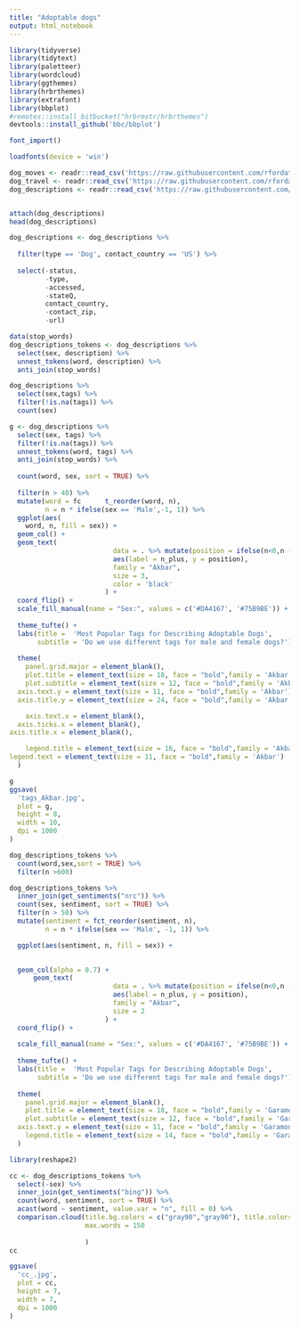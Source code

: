 ```yaml
---
title: "Adoptable dogs"
output: html_notebook
---
```




```r
library(tidyverse)
library(tidytext)
library(paletteer)
library(wordcloud)
library(ggthemes)
library(hrbrthemes)
library(extrafont)
library(bbplot)
#remotes::install_bitbucket("hrbrmstr/hrbrthemes")
devtools::install_github('bbc/bbplot')
```
```r
font_import()

loadfonts(device = 'win')

```


```r
dog_moves <- readr::read_csv('https://raw.githubusercontent.com/rfordatascience/tidytuesday/master/data/2019/2019-12-17/dog_moves.csv')
dog_travel <- readr::read_csv('https://raw.githubusercontent.com/rfordatascience/tidytuesday/master/data/2019/2019-12-17/dog_travel.csv')
dog_descriptions <- readr::read_csv('https://raw.githubusercontent.com/rfordatascience/tidytuesday/master/data/2019/2019-12-17/dog_descriptions.csv')


attach(dog_descriptions)
head(dog_descriptions)
```

```r


dog_descriptions <- dog_descriptions %>%
  
  filter(type == 'Dog', contact_country == 'US') %>%
  
  select(-status,
         -type,
         -accessed,
         -stateQ,
         contact_country,
         -contact_zip,
         -url)
```


```r

data(stop_words)
dog_descriptions_tokens <- dog_descriptions %>%
  select(sex, description) %>%
  unnest_tokens(word, description) %>%
  anti_join(stop_words)
```

```r
dog_descriptions %>% 
  select(sex,tags) %>%
  filter(!is.na(tags)) %>%
  count(sex)
```



```r
g <- dog_descriptions %>%
  select(sex, tags) %>%
  filter(!is.na(tags)) %>%
  unnest_tokens(word, tags) %>%
  anti_join(stop_words) %>%
  
  count(word, sex, sort = TRUE) %>%
  
  filter(n > 40) %>%
  mutate(word = fc      t_reorder(word, n),
         n = n * ifelse(sex == 'Male',-1, 1)) %>%
  ggplot(aes(
    word, n, fill = sex)) +
  geom_col() +
  geom_text(
                          data = . %>% mutate(position = ifelse(n<0,n -100, n + 100) ,n_plus = abs(n)),
                          aes(label = n_plus, y = position),
                          family = "Akbar",
                          size = 3,
                          color = 'black'
                        ) +
  coord_flip() +
  scale_fill_manual(name = "Sex:", values = c('#DA4167', '#75B9BE')) +
  
  theme_tufte() +
  labs(title =  'Most Popular Tags for Describing Adoptable Dogs',
       subtitle = 'Do we use different tags for male and female dogs?') + 
  
  theme(
    panel.grid.major = element_blank(),
    plot.title = element_text(size = 18, face = "bold",family = 'Akbar'),
    plot.subtitle = element_text(size = 12, face = "bold",family = 'Akbar'),
  axis.text.y = element_text(size = 11, face = "bold",family = 'Akbar'),
  axis.title.y = element_text(size = 24, face = "bold",family = 'Akbar'),

    axis.text.x = element_blank(),
  axis.ticks.x = element_blank(),
axis.title.x = element_blank(),

    legend.title = element_text(size = 16, face = "bold",family = 'Akbar'),
legend.text = element_text(size = 11, face = "bold",family = 'Akbar')
  ) 

g
ggsave(
  'tags_Akbar.jpg',
  plot = g,
  height = 8,
  width = 10,
  dpi = 1000
)
```


```r
dog_descriptions_tokens %>% 
  count(word,sex,sort = TRUE) %>% 
  filter(n >600)
```
```r

dog_descriptions_tokens %>%
  inner_join(get_sentiments("nrc")) %>%
  count(sex, sentiment, sort = TRUE) %>%
  filter(n > 50) %>%
  mutate(sentiment = fct_reorder(sentiment, n),
         n = n * ifelse(sex == 'Male', -1, 1)) %>%

  ggplot(aes(sentiment, n, fill = sex)) +
  

  geom_col(alpha = 0.7) +
      geom_text(
                          data = . %>% mutate(position = ifelse(n<0,n -170, n + 170) ,n_plus = abs(n)),
                          aes(label = n_plus, y = position),
                          family = "Akbar",
                          size = 2
                        ) +
  coord_flip() +
  
  scale_fill_manual(name = "Sex:", values = c('#DA4167', '#75B9BE')) +
  
  theme_tufte() +
  labs(title =  'Most Popular Tags for Describing Adoptable Dogs',
       subtitle = 'Do we use different tags for male and female dogs?') + 
  
  theme(
    panel.grid.major = element_blank(),
    plot.title = element_text(size = 18, face = "bold",family = 'Garamond'),
    plot.subtitle = element_text(size = 12, face = "bold",family = 'Garamond'),
  axis.text.y = element_text(size = 11, face = "bold",family = 'Garamond'),
    legend.title = element_text(size = 14, face = "bold",family = 'Garamond')
  ) 

```
```r
library(reshape2)

cc <- dog_descriptions_tokens %>%
  select(-sex) %>%
  inner_join(get_sentiments("bing")) %>%
  count(word, sentiment, sort = TRUE) %>%
  acast(word ~ sentiment, value.var = "n", fill = 0) %>%
  comparison.cloud(title.bg.colors = c("gray90","gray90"), title.colors = c("#EDB6A3", "#69995D"), colors = c("#EDB6A3", "#69995D"),
                   max.words = 150
                   
                   ) 
cc

ggsave(
  'cc_.jpg',
  plot = cc,
  height = 7,
  width = 7,
  dpi = 1000
)
```

